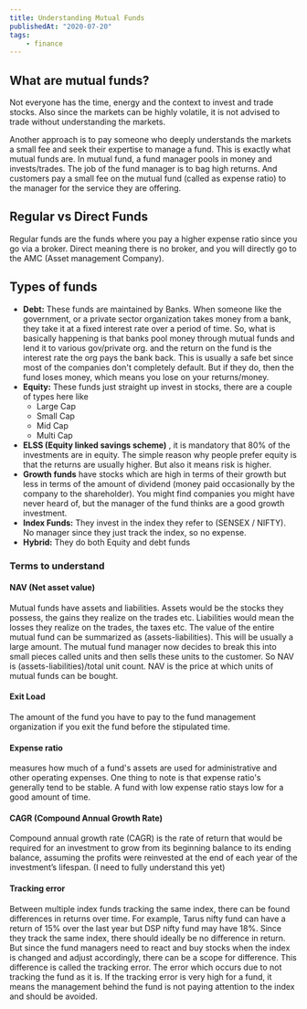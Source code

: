 ```yaml
---
title: Understanding Mutual Funds
publishedAt: "2020-07-20"
tags:
    - finance
---
```


## What are mutual funds?

Not everyone has the time, energy and the context to invest and trade stocks. Also since the markets can be highly
volatile, it is not advised to trade without understanding the markets.

Another approach is to pay someone who deeply understands the markets a small fee and seek their expertise to manage a
fund. This is exactly what mutual funds are. In mutual fund, a fund manager pools in money and invests/trades. The job
of the fund manager is to bag high returns. And customers pay a small fee on the mutual fund (called as
expense ratio) to the manager for the service they are offering.

## Regular vs Direct Funds

Regular funds are the funds where you pay a higher expense ratio since you go via a broker. Direct
meaning there is no broker, and you will directly go to the AMC \(Asset management Company\).

## Types of funds

-   **Debt:** These funds are maintained by Banks. When someone like the government, or a private sector organization takes
    money from a bank, they take it at a fixed interest rate over a period of time. So, what is basically happening is
    that banks pool money through mutual funds and lend it to various gov/private org. and the return on the fund is the
    interest rate the org pays the bank back. This is usually a safe bet since most of the companies don't completely
    default. But if they do, then the fund loses money, which means you lose on your returns/money.
-   **Equity:** These funds just straight up invest in stocks, there are a couple of types here like
    -   Large Cap
    -   Small Cap
    -   Mid Cap
    -   Multi Cap
-   **ELSS \(Equity linked savings scheme\)** , it is mandatory that 80% of the
    investments are in equity. The simple reason why people prefer equity is that the returns are usually higher. But
    also it means risk is higher.
-   **Growth funds** have stocks which are high in terms of their growth but less in terms of the amount of dividend
    \(money paid occasionally by the company to the shareholder\). You might find companies you might have never heard
    of, but the manager of the fund thinks are a good growth investment.
-   **Index Funds:** They invest in the index they refer to \(SENSEX / NIFTY\). No manager since they just track the
    index, so no expense.
-   **Hybrid:** They do both Equity and debt funds

### Terms to understand

#### NAV \(Net asset value\)

Mutual funds have assets and liabilities. Assets would be the stocks they possess, the gains they realize on the trades
etc. Liabilities would mean the losses they realize on the trades, the taxes etc. The value of the entire mutual fund
can be summarized as (assets-liabilities). This will be usually a large amount. The mutual fund manager now decides to break
this into small pieces called units and then sells these units to the customer. So NAV is (assets-liabilities)/total unit count.
NAV is the price at which units of mutual funds can be bought.

#### Exit Load

The amount of the fund you have to pay to the fund management organization if you exit the fund before the stipulated time.

#### Expense ratio

measures how much of a fund's assets are used for administrative and other operating expenses. One thing
to note is that expense ratio's generally tend to be stable. A fund with low expense ratio stays low for a good amount
of time.

#### CAGR \(Compound Annual Growth Rate\)

Compound annual growth rate \(CAGR\) is the rate of return that would be required for an investment to grow from its
beginning balance to its ending balance, assuming the profits were reinvested at the end of each year of the
investment’s lifespan. \(I need to fully understand this yet\)

#### Tracking error

Between multiple index funds tracking the same index, there can be found differences in returns
over time. For example, Tarus nifty fund can have a return of 15% over the last year but DSP nifty fund may have 18%.
Since they track the same index, there should ideally be no difference in return. But since the fund managers need to
react and buy stocks when the index is changed and adjust accordingly, there can be a scope for difference. This difference
is called the tracking error. The error which occurs due to not tracking the fund as it is. If the tracking error is
very high for a fund, it means the management behind the fund is not paying attention to the index and should be avoided.
